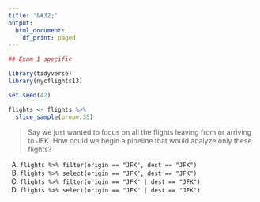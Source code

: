```yaml
---
title: '&#32;'
output:
  html_document:
    df_print: paged
---
```


```r
## Exam 1 specific

library(tidyverse)
library(nycflights13)

set.seed(42)

flights <- flights %>% 
  slice_sample(prop=.35)
```


> Say we just wanted to focus on all the flights leaving from or arriving to JFK. How could we begin a pipeline that would analyze only these flights?

A) `flights %>% filter(origin == "JFK", dest == "JFK")`
B) `flights %>% select(origin == "JFK", dest == "JFK")`
C) `flights %>% filter(origin == "JFK" | dest == "JFK")`
D) `flights %>% select(origin == "JFK" | dest == "JFK")`
